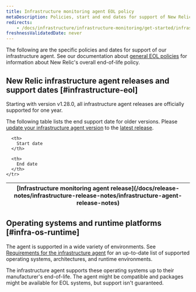 ```yaml
---
title: Infrastructure monitoring agent EOL policy
metaDescription: Policies, start and end dates for support of New Relic infrastructure agent releases.
redirects:
    - /docs/infrastructure/infrastructure-monitoring/get-started/infrastructure-agent-eol-policy
freshnessValidatedDate: never
---
```


The following are the specific policies and dates for support of our infrastructure agent. See our documentation about [general EOL policies](/docs/licenses/end-of-life/notification-changes-new-relic-saas-features-distributed-software/) for information about New Relic's overall end-of-life policy.

## New Relic infrastructure agent releases and support dates [#infrastructure-eol]

Starting with version v1.28.0, all infrastructure agent releases are officially supported for one year.

The following table lists the end support date for older versions. Please [update your infrastructure agent version](/docs/infrastructure/install-infrastructure-agent/update-or-uninstall/update-infrastructure-agent/) to the [latest release](/docs/release-notes/infrastructure-release-notes/infrastructure-agent-release-notes).

<table>
  <thead>
    <tr>
      <th>
        [Infrastructure monitoring agent release](/docs/release-notes/infrastructure-release-notes/infrastructure-agent-release-notes)
      </th>

      <th>
        Start date
      </th>

      <th>
        End date
      </th>
    </tr>
  </thead>

  <EolPage agent="infrastructure"/>
</table>

## Operating systems and runtime platforms [#infra-os-runtime]

The agent is supported in a wide variety of environments. See [Requirements for the infrastructure agent](/docs/infrastructure/install-infrastructure-agent/get-started/requirements-infrastructure-agent/) for an up-to-date list of supported operating systems, architectures, and runtime environments.

The infrastructure agent supports these operating systems up to their manufacturer's end-of-life. The agent might be compatible and packages might be available for EOL systems, but support isn't guaranteed.

